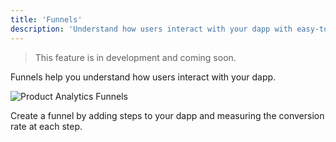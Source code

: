 ```yaml
---
title: 'Funnels'
description: 'Understand how users interact with your dapp with easy-to-use funnel analytics.'
---
```


> This feature is in development and coming soon.

Funnels help you understand how users interact with your dapp. 

<Frame caption="Funnels help you understand how users interact with your dapp.">
	<img src="/images/dapp-analytics-funnels.png" alt="Product Analytics Funnels" />
</Frame>

Create a funnel by adding steps to your dapp and measuring the conversion rate at each step. 